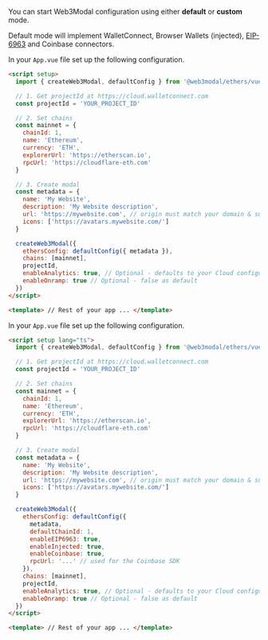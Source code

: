 
You can start Web3Modal configuration using either **default** or **custom** mode.

Default mode will implement WalletConnect, Browser Wallets (injected), [EIP-6963](https://eips.ethereum.org/EIPS/eip-6963) and Coinbase connectors.

<Tabs>
<TabItem value="default" label="Default">

In your `App.vue` file set up the following configuration.

```html
<script setup>
  import { createWeb3Modal, defaultConfig } from '@web3modal/ethers/vue'

  // 1. Get projectId at https://cloud.walletconnect.com
  const projectId = 'YOUR_PROJECT_ID'

  // 2. Set chains
  const mainnet = {
    chainId: 1,
    name: 'Ethereum',
    currency: 'ETH',
    explorerUrl: 'https://etherscan.io',
    rpcUrl: 'https://cloudflare-eth.com'
  }

  // 3. Create modal
  const metadata = {
    name: 'My Website',
    description: 'My Website description',
    url: 'https://mywebsite.com', // origin must match your domain & subdomain
    icons: ['https://avatars.mywebsite.com/']
  }

  createWeb3Modal({
    ethersConfig: defaultConfig({ metadata }),
    chains: [mainnet],
    projectId,
    enableAnalytics: true, // Optional - defaults to your Cloud configuration
    enableOnramp: true // Optional - false as default
  })
</script>

<template> // Rest of your app ... </template>
```

</TabItem>
<TabItem value="custom" label="Custom">

In your `App.vue` file set up the following configuration.

```html
<script setup lang="ts">
  import { createWeb3Modal, defaultConfig } from '@web3modal/ethers/vue'

  // 1. Get projectId at https://cloud.walletconnect.com
  const projectId = 'YOUR_PROJECT_ID'

  // 2. Set chains
  const mainnet = {
    chainId: 1,
    name: 'Ethereum',
    currency: 'ETH',
    explorerUrl: 'https://etherscan.io',
    rpcUrl: 'https://cloudflare-eth.com'
  }

  // 3. Create modal
  const metadata = {
    name: 'My Website',
    description: 'My Website description',
    url: 'https://mywebsite.com', // origin must match your domain & subdomain
    icons: ['https://avatars.mywebsite.com/']
  }

  createWeb3Modal({
    ethersConfig: defaultConfig({
      metadata,
      defaultChainId: 1,
      enableEIP6963: true,
      enableInjected: true,
      enableCoinbase: true,
      rpcUrl: '...' // used for the Coinbase SDK
    }),
    chains: [mainnet],
    projectId,
    enableAnalytics: true, // Optional - defaults to your Cloud configuration
    enableOnramp: true // Optional - false as default
  })
</script>

<template> // Rest of your app ... </template>
```

</TabItem>
</Tabs>
